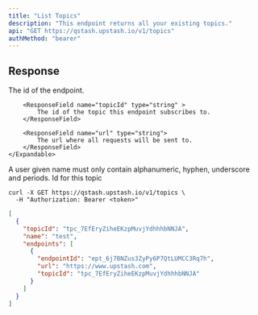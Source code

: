 ```yaml
---
title: "List Topics"
description: "This endpoint returns all your existing topics."
api: "GET https://qstash.upstash.io/v1/topics"
authMethod: "bearer"
---
```


## Response

<ResponseField name="endpoints" type="Array<Endpoint>" required>
    <Expandable title="Endpoint">
        <ResponseField name="endpointId" type="string" >
            The id of the endpoint.
        </ResponseField>

        <ResponseField name="topicId" type="string" >
            The id of the topic this endpoint subscribes to.
        </ResponseField>

        <ResponseField name="url" type="string">
            The url where all requests will be sent to.
        </ResponseField>
    </Expandable>

</ResponseField>

<ResponseField name="name" type="string" required>
  A user given name must only contain alphanumeric, hyphen, underscore and
  periods.
</ResponseField>

<ResponseField name="topicId" type="string" required>
  Id for this topic
</ResponseField>

<RequestExample>

```shell curl
curl -X GET https://qstash.upstash.io/v1/topics \
  -H "Authorization: Bearer <token>"
```

</RequestExample>

<ResponseExample>

```json 200
[
  {
    "topicId": "tpc_7EfEryZiheEKzpMuvjYdhhhbNNJA",
    "name": "test",
    "endpoints": [
      {
        "endpointId": "ept_6j7BNZus3ZyPy6P7QtLUMCC3Rq7h",
        "url": "https://www.upstash.com",
        "topicId": "tpc_7EfEryZiheEKzpMuvjYdhhhbNNJA"
      }
    ]
  }
]
```

</ResponseExample>
